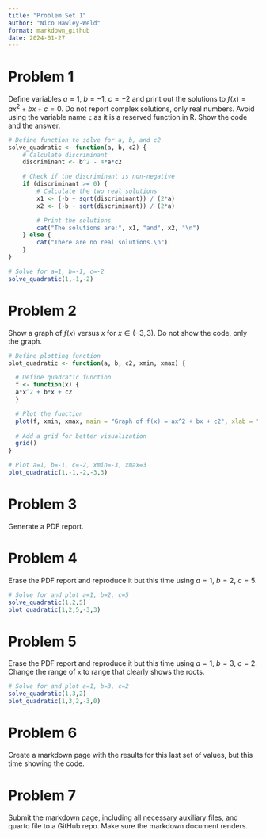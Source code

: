 ```yaml
---
title: "Problem Set 1"
author: "Nico Hawley-Weld"
format: markdown_github
date: 2024-01-27
---
```


# Problem 1
Define variables $a=1$, $b=-1$, $c=-2$ and print out the solutions to $f(x) = ax^2 + bx + c = 0$. Do not report complex solutions, only real numbers. Avoid using the variable name `c` as it is a reserved function in R. Show the code and the answer.

```r
# Define function to solve for a, b, and c2
solve_quadratic <- function(a, b, c2) {
    # Calculate discriminant
    discriminant <- b^2 - 4*a*c2

    # Check if the discriminant is non-negative
    if (discriminant >= 0) {
        # Calculate the two real solutions
        x1 <- (-b + sqrt(discriminant)) / (2*a)
        x2 <- (-b - sqrt(discriminant)) / (2*a)

        # Print the solutions
        cat("The solutions are:", x1, "and", x2, "\n")
    } else {
        cat("There are no real solutions.\n")
    }
}

# Solve for a=1, b=-1, c=-2
solve_quadratic(1,-1,-2)
```

# Problem 2
Show a graph of $f(x)$ versus $x$ for $x \in (-3,3)$. Do not show the code, only the graph.

```r
# Define plotting function
plot_quadratic <- function(a, b, c2, xmin, xmax) {

  # Define quadratic function
  f <- function(x) {
  a*x^2 + b*x + c2
  }

  # Plot the function
  plot(f, xmin, xmax, main = "Graph of f(x) = ax^2 + bx + c2", xlab = "x", ylab = "f(x)")  
  
  # Add a grid for better visualization
  grid()
}

# Plot a=1, b=-1, c=-2, xmin=-3, xmax=3
plot_quadratic(1,-1,-2,-3,3)
```

# Problem 3
Generate a PDF report.

# Problem 4
Erase the PDF report and reproduce it but this time using $a=1$, $b=2$, $c=5$.

```r
# Solve for and plot a=1, b=2, c=5
solve_quadratic(1,2,5)
plot_quadratic(1,2,5,-3,3)
```

# Problem 5
Erase the PDF report and reproduce it but this time using $a=1$, $b=3$, $c=2$. Change the range of `x` to range that clearly shows the roots.

```r
# Solve for and plot a=1, b=3, c=2
solve_quadratic(1,3,2)
plot_quadratic(1,3,2,-3,0)
```

# Problem 6
Create a markdown page with the results for this last set of values, but this time showing the code.

# Problem 7
Submit the markdown page, including all necessary auxiliary files, and quarto file to a GitHub repo. Make sure the markdown document renders.